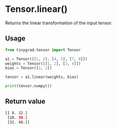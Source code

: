 # Tensor.linear()

Returns the linear transformation of the input tensor.

## Usage
```python copy
from tinygrad.tensor import Tensor

a1 = Tensor([[1, 2], [4, 5], [7, 8]])
weights = Tensor([[1, 2], [3, 4]])
bias = Tensor([1, 2])

tensor = a1.linear(weights, bias)

print(tensor.numpy())
```

## Return value
```bash
[[ 8. 12.]
 [20. 30.]
 [32. 48.]]
```